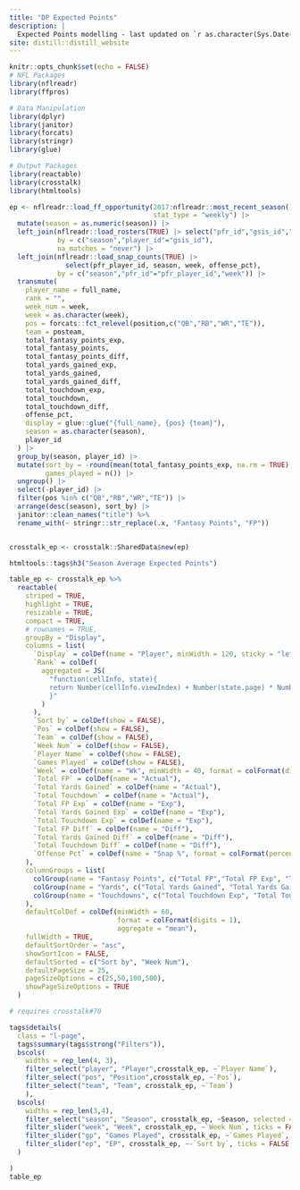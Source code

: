 ```yaml
---
title: "DP Expected Points"
description: |
  Expected Points modelling - last updated on `r as.character(Sys.Date())`.
site: distill::distill_website
---
```


```r
knitr::opts_chunk$set(echo = FALSE)
# NFL Packages
library(nflreadr)
library(ffpros)

# Data Manipulation
library(dplyr)
library(janitor)
library(forcats)
library(stringr)
library(glue)

# Output Packages
library(reactable)
library(crosstalk)
library(htmltools)

ep <- nflreadr::load_ff_opportunity(2017:nflreadr::most_recent_season(), 
                                    stat_type = "weekly") |> 
  mutate(season = as.numeric(season)) |> 
  left_join(nflreadr::load_rosters(TRUE) |> select("pfr_id","gsis_id","season"),
            by = c("season","player_id"="gsis_id"),
            na_matches = "never") |> 
  left_join(nflreadr::load_snap_counts(TRUE) |> 
              select(pfr_player_id, season, week, offense_pct),
            by = c("season","pfr_id"="pfr_player_id","week")) |> 
  transmute(
    player_name = full_name,
    rank = "",
    week_num = week,
    week = as.character(week),
    pos = forcats::fct_relevel(position,c("QB","RB","WR","TE")),
    team = posteam,
    total_fantasy_points_exp,
    total_fantasy_points,
    total_fantasy_points_diff,
    total_yards_gained_exp,
    total_yards_gained,
    total_yards_gained_diff,
    total_touchdown_exp,
    total_touchdown,
    total_touchdown_diff,
    offense_pct,
    display = glue::glue("{full_name}, {pos} {team}"),
    season = as.character(season),
    player_id
  ) |> 
  group_by(season, player_id) |> 
  mutate(sort_by = -round(mean(total_fantasy_points_exp, na.rm = TRUE)),
         games_played = n()) |> 
  ungroup() |> 
  select(-player_id) |> 
  filter(pos %in% c("QB","RB","WR","TE")) |> 
  arrange(desc(season), sort_by) |> 
  janitor::clean_names("title") %>%
  rename_with(~ stringr::str_replace(.x, "Fantasy Points", "FP"))


crosstalk_ep <- crosstalk::SharedData$new(ep)
```



```r
htmltools::tags$h3("Season Average Expected Points")

table_ep <- crosstalk_ep %>%
  reactable(
    striped = TRUE,
    highlight = TRUE,
    resizable = TRUE,
    compact = TRUE,
    # rownames = TRUE,
    groupBy = "Display",
    columns = list(
      `Display` = colDef(name = "Player", minWidth = 120, sticky = "left"),
      `Rank` = colDef(
        aggregated = JS(
          "function(cellInfo, state){
          return Number(cellInfo.viewIndex) + Number(state.page) * Number(state.pageSize) + 1
          }"
        )
      ),
      `Sort by` = colDef(show = FALSE),
      `Pos` = colDef(show = FALSE),
      `Team` = colDef(show = FALSE),
      `Week Num` = colDef(show = FALSE),
      `Player Name` = colDef(show = FALSE),
      `Games Played` = colDef(show = FALSE),
      `Week` = colDef(name = "Wk", minWidth = 40, format = colFormat(digits = 0)),
      `Total FP` = colDef(name = "Actual"),
      `Total Yards Gained` = colDef(name = "Actual"),
      `Total Touchdown` = colDef(name = "Actual"),
      `Total FP Exp` = colDef(name = "Exp"),
      `Total Yards Gained Exp` = colDef(name = "Exp"),
      `Total Touchdown Exp` = colDef(name = "Exp"),
      `Total FP Diff` = colDef(name = "Diff"),
      `Total Yards Gained Diff` = colDef(name = "Diff"),
      `Total Touchdown Diff` = colDef(name = "Diff"),
      `Offense Pct` = colDef(name = "Snap %", format = colFormat(percent = TRUE, digits = 0))
    ),
    columnGroups = list(
      colGroup(name = "Fantasy Points", c("Total FP","Total FP Exp", "Total FP Diff")),
      colGroup(name = "Yards", c("Total Yards Gained", "Total Yards Gained Exp", "Total Yards Gained Diff")),
      colGroup(name = "Touchdowns", c("Total Touchdown Exp", "Total Touchdown", "Total Touchdown Diff"))
    ),
    defaultColDef = colDef(minWidth = 60,
                           format = colFormat(digits = 1),
                           aggregate = "mean"),
    fullWidth = TRUE,
    defaultSortOrder = "asc",
    showSortIcon = FALSE,
    defaultSorted = c("Sort by", "Week Num"),
    defaultPageSize = 25,
    pageSizeOptions = c(25,50,100,500),
    showPageSizeOptions = TRUE
  )
```

```r

# requires crosstalk#70

tags$details(
  class = "l-page",
  tags$summary(tags$strong("Filters")),
  bscols(
    widths = rep_len(4, 3),
    filter_select("player", "Player",crosstalk_ep, ~`Player Name`),
    filter_select("pos", "Position",crosstalk_ep, ~`Pos`),
    filter_select("team", "Team", crosstalk_ep, ~`Team`)
    ),
  bscols(
    widths = rep_len(3,4),
    filter_select("season", "Season", crosstalk_ep, ~Season, selected = "2022"),
    filter_slider("week", "Week", crosstalk_ep, ~`Week Num`, ticks = FALSE, step = 1),
    filter_slider("gp", "Games Played", crosstalk_ep, ~`Games Played`, ticks = FALSE,step = 1),
    filter_slider("ep", "EP", crosstalk_ep, ~-`Sort by`, ticks = FALSE, step = 0.5)
  )

)
table_ep
```
